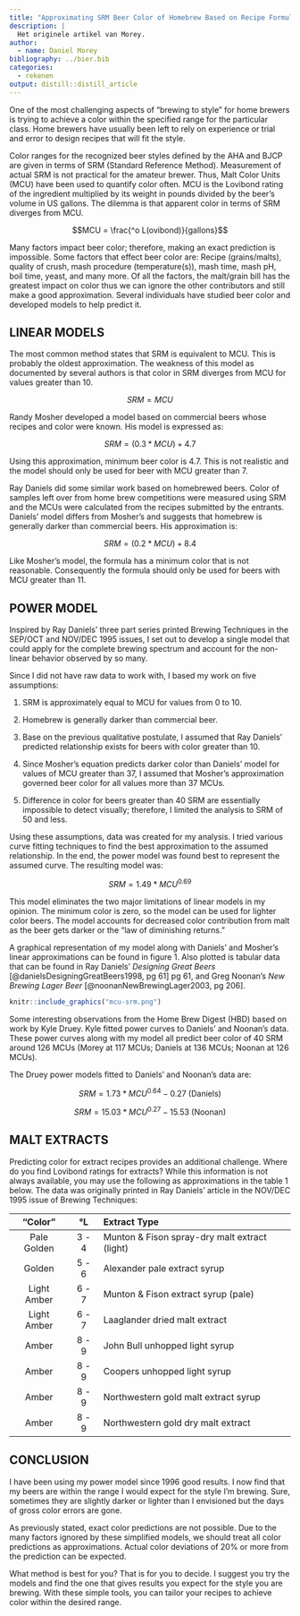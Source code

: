 ```yaml
---
title: "Approximating SRM Beer Color of Homebrew Based on Recipe Formulation"
description: |
  Het originele artikel van Morey.
author:
  - name: Daniel Morey
bibliography: ../bier.bib
categories:
  - rekenen
output: distill::distill_article
---
```


One of the most challenging aspects of “brewing to style” for home brewers is trying to achieve a color within the specified range for the particular class. Home brewers have usually been left to rely on experience or trial and error to design recipes that will fit the style.

Color ranges for the recognized beer styles defined by the AHA and BJCP are given in terms of SRM (Standard Reference Method). Measurement of actual SRM is not practical for the amateur brewer. Thus, Malt Color Units (MCU) have been used to quantify color often. MCU is the Lovibond rating of the ingredient multiplied by its weight in pounds divided by the beer’s volume in US gallons. The dilemma is that apparent color in terms of SRM diverges from MCU.

$$MCU = \frac{^o L(ovibond)}{gallons}$$

Many factors impact beer color; therefore, making an exact prediction is impossible. Some factors that effect beer color are: Recipe (grains/malts), quality of crush, mash procedure (temperature(s)), mash time, mash pH, boil time, yeast, and many more. Of all the factors, the malt/grain bill has the greatest impact on color thus we can ignore the other contributors and still make a good approximation. Several individuals have studied beer color and developed models to help predict it.

## LINEAR MODELS

The most common method states that SRM is equivalent to MCU. This is probably the oldest approximation. The weakness of this model as documented by several authors is that color in SRM diverges from MCU for values greater than 10.

$$SRM = MCU$$

Randy Mosher developed a model based on commercial beers whose recipes and color were known. His model is expressed as:

$$SRM = (0.3*MCU) + 4.7$$

Using this approximation, minimum beer color is 4.7. This is not realistic and the model should only be used for beer with MCU greater than 7.

Ray Daniels did some similar work based on homebrewed beers. Color of samples left over from home brew competitions were measured using SRM and the MCUs were calculated from the recipes submitted by the entrants. Daniels’ model differs from Mosher’s and suggests that homebrew is generally darker than commercial beers. His approximation is:

$$SRM = (0.2*MCU) + 8.4$$

Like Mosher’s model, the formula has a minimum color that is not reasonable. Consequently the formula should only be used for beers with MCU greater than 11.

## POWER MODEL

Inspired by Ray Daniels’ three part series printed Brewing Techniques in the SEP/OCT and NOV/DEC 1995 issues, I set out to develop a single model that could apply for the complete brewing spectrum and account for the non-linear behavior observed by so many.

Since I did not have raw data to work with, I based my work on five assumptions:

1. SRM is approximately equal to MCU for values from 0 to 10.

2. Homebrew is generally darker than commercial beer.

3. Base on the previous qualitative postulate, I assumed that Ray Daniels’ predicted relationship exists for beers with color greater than 10.

4. Since Mosher’s equation predicts darker color than Daniels’ model for values of MCU greater than 37, I assumed that Mosher’s approximation governed beer color for all values more than 37 MCUs.

5. Difference in color for beers greater than 40 SRM are essentially impossible to detect visually; therefore, I limited the analysis to SRM of 50 and less.

Using these assumptions, data was created for my analysis. I tried various curve fitting techniques to find the best approximation to the assumed relationship. In the end, the power model was found best to represent the assumed curve. The resulting model was:

$$SRM = 1.49*MCU^{0.69}$$

This model eliminates the two major limitations of linear models in my opinion. The minimum color is zero, so the model can be used for lighter color beers. The model accounts for decreased color contribution from malt as the beer gets darker or the “law of diminishing returns.”

A graphical representation of my model along with Daniels’ and Mosher’s linear approximations can be found in figure 1. Also plotted is tabular data that can be found in Ray Daniels’ *Designing Great Beers* [@danielsDesigningGreatBeers1998, pg 61]  pg 61, and Greg Noonan’s *New Brewing Lager Beer* [@noonanNewBrewingLager2003, pg 206].

```r
knitr::include_graphics("mcu-srm.png")
```

Some interesting observations from the Home Brew Digest (HBD) based on work by Kyle Druey. Kyle fitted power curves to Daniels’ and Noonan’s data. These power curves along with my model all predict beer color of 40 SRM around 126 MCUs (Morey at 117 MCUs; Daniels at 136 MCUs; Noonan at 126 MCUs).

The Druey power models fitted to Daniels’ and Noonan’s data are:

$$SRM = 1.73*MCU^{0.64} - 0.27 \text{ (Daniels)}$$

$$SRM = 15.03*MCU^{0.27} -15.53 \text{ (Noonan)}$$

## MALT EXTRACTS

Predicting color for extract recipes provides an additional challenge. Where do you find Lovibond ratings for extracts? While this information is not always available, you may use the following as approximations in the table 1 below. The data was originally printed in Ray Daniels’ article in the NOV/DEC 1995 issue of Brewing Techniques:

|"Color"     |°L    |Extract Type |
|:----------:|:----:|:------------|
|Pale Golden |3 - 4 |Munton & Fison spray-dry malt extract (light)|
|Golden      |5 - 6 |Alexander pale extract syrup|
|Light Amber |6 - 7 |Munton & Fison extract syrup (pale)|
|Light Amber |6 - 7 |Laaglander dried malt extract|
|Amber       |8 - 9 |John Bull unhopped light syrup|
|Amber       |8 - 9 |Coopers unhopped light syrup|
|Amber       |8 - 9 |Northwestern gold malt extract syrup|
|Amber       |8 - 9 |Northwestern gold dry malt extract|

## CONCLUSION

I have been using my power model since 1996 good results. I now find that my beers are within the range I would expect for the style I’m brewing. Sure, sometimes they are slightly darker or lighter than I envisioned but the days of gross color errors are gone.

As previously stated, exact color predictions are not possible. Due to the many factors ignored by these simplified models, we should treat all color predictions as approximations. Actual color deviations of 20% or more from the prediction can be expected.

What method is best for you? That is for you to decide. I suggest you try the models and find the one that gives results you expect for the style you are brewing. With these simple tools, you can tailor your recipes to achieve color within the desired range.
